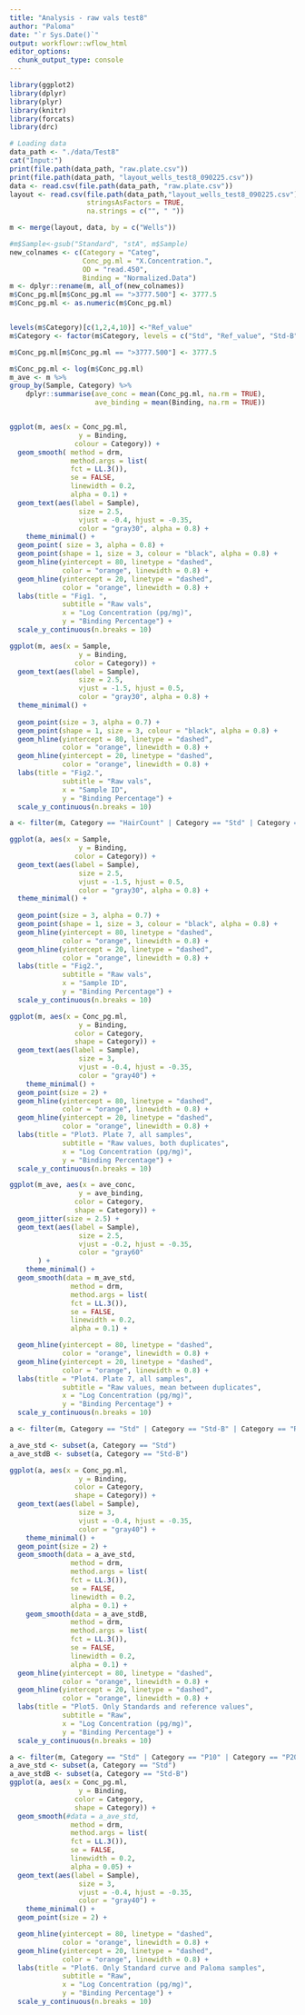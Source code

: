```yaml
---
title: "Analysis - raw vals test8"
author: "Paloma"
date: "`r Sys.Date()`"
output: workflowr::wflow_html
editor_options: 
  chunk_output_type: console
---
```


```r
library(ggplot2)
library(dplyr)
library(plyr)
library(knitr)
library(forcats)
library(drc)

```


```r
# Loading data
data_path <- "./data/Test8"
cat("Input:")
print(file.path(data_path, "raw.plate.csv")) 
print(file.path(data_path, "layout_wells_test8_090225.csv"))  
data <- read.csv(file.path(data_path, "raw.plate.csv"))
layout <- read.csv(file.path(data_path,"layout_wells_test8_090225.csv"), 
                   stringsAsFactors = TRUE, 
                   na.strings = c("", " "))

m <- merge(layout, data, by = c("Wells"))

#m$Sample<-gsub("Standard", "stA", m$Sample)
new_colnames <- c(Category = "Categ",
                  Conc_pg.ml = "X.Concentration.",
                  OD = "read.450",
                  Binding = "Normalized.Data") 
m <- dplyr::rename(m, all_of(new_colnames))
m$Conc_pg.ml[m$Conc_pg.ml == ">3777.500"] <- 3777.5
m$Conc_pg.ml <- as.numeric(m$Conc_pg.ml)


levels(m$Category)[c(1,2,4,10)] <-"Ref_value"
m$Category <- factor(m$Category, levels = c("Std", "Ref_value", "Std-B", "P10", "P20", "T20"))

m$Conc_pg.ml[m$Conc_pg.ml == ">3777.500"] <- 3777.5

m$Conc_pg.ml <- log(m$Conc_pg.ml)
m_ave <- m %>% 
group_by(Sample, Category) %>%
    dplyr::summarise(ave_conc = mean(Conc_pg.ml, na.rm = TRUE),
                     ave_binding = mean(Binding, na.rm = TRUE))



```

```r

ggplot(m, aes(x = Conc_pg.ml, 
                 y = Binding, 
                colour = Category)) +
  geom_smooth( method = drm,
               method.args = list(
               fct = LL.3()),
               se = FALSE,
               linewidth = 0.2, 
               alpha = 0.1) +
  geom_text(aes(label = Sample), 
                 size = 2.5, 
                 vjust = -0.4, hjust = -0.35, 
                 color = "gray30", alpha = 0.8) +  
    theme_minimal() +
  geom_point( size = 3, alpha = 0.8) + 
  geom_point(shape = 1, size = 3, colour = "black", alpha = 0.8) +
  geom_hline(yintercept = 80, linetype = "dashed", 
             color = "orange", linewidth = 0.8) +  
  geom_hline(yintercept = 20, linetype = "dashed", 
             color = "orange", linewidth = 0.8) +   
  labs(title = "Fig1. ",
             subtitle = "Raw vals",
             x = "Log Concentration (pg/mg)", 
             y = "Binding Percentage") +
  scale_y_continuous(n.breaks = 10) 

```

```r
ggplot(m, aes(x = Sample, 
                 y = Binding, 
                color = Category)) +
  geom_text(aes(label = Sample), 
                 size = 2.5, 
                 vjust = -1.5, hjust = 0.5, 
                 color = "gray30", alpha = 0.8) +  
  theme_minimal() +
  
  geom_point(size = 3, alpha = 0.7) +
  geom_point(shape = 1, size = 3, colour = "black", alpha = 0.8) +
  geom_hline(yintercept = 80, linetype = "dashed", 
             color = "orange", linewidth = 0.8) +  
  geom_hline(yintercept = 20, linetype = "dashed", 
             color = "orange", linewidth = 0.8) +   
  labs(title = "Fig2.",
             subtitle = "Raw vals",
             x = "Sample ID", 
             y = "Binding Percentage") +
  scale_y_continuous(n.breaks = 10) 

a <- filter(m, Category == "HairCount" | Category == "Std" | Category == "Ref_value", !is.na(Category))

ggplot(a, aes(x = Sample, 
                 y = Binding, 
                color = Category)) +
  geom_text(aes(label = Sample), 
                 size = 2.5, 
                 vjust = -1.5, hjust = 0.5, 
                 color = "gray30", alpha = 0.8) +  
  theme_minimal() +
  
  geom_point(size = 3, alpha = 0.7) +
  geom_point(shape = 1, size = 3, colour = "black", alpha = 0.8) +
  geom_hline(yintercept = 80, linetype = "dashed", 
             color = "orange", linewidth = 0.8) +  
  geom_hline(yintercept = 20, linetype = "dashed", 
             color = "orange", linewidth = 0.8) +   
  labs(title = "Fig2.",
             subtitle = "Raw vals",
             x = "Sample ID", 
             y = "Binding Percentage") +
  scale_y_continuous(n.breaks = 10) 


```

```r

ggplot(m, aes(x = Conc_pg.ml, 
                 y = Binding, 
                color = Category,
                shape = Category)) +
  geom_text(aes(label = Sample), 
                 size = 3, 
                 vjust = -0.4, hjust = -0.35, 
                 color = "gray40") +  
    theme_minimal() +
  geom_point(size = 2) +
  geom_hline(yintercept = 80, linetype = "dashed", 
             color = "orange", linewidth = 0.8) +  
  geom_hline(yintercept = 20, linetype = "dashed", 
             color = "orange", linewidth = 0.8) +   
  labs(title = "Plot3. Plate 7, all samples",
             subtitle = "Raw values, both duplicates",
             x = "Log Concentration (pg/mg)", 
             y = "Binding Percentage") +
  scale_y_continuous(n.breaks = 10) 

```

```r


ggplot(m_ave, aes(x = ave_conc, 
                 y = ave_binding, 
                color = Category,
                shape = Category)) +
  geom_jitter(size = 2.5) +
  geom_text(aes(label = Sample), 
                 size = 2.5, 
                 vjust = -0.2, hjust = -0.35, 
                 color = "gray60"
       ) +  
    theme_minimal() +
  geom_smooth(data = m_ave_std, 
               method = drm,
               method.args = list(
               fct = LL.3()),
               se = FALSE,
               linewidth = 0.2, 
               alpha = 0.1) +

  geom_hline(yintercept = 80, linetype = "dashed", 
             color = "orange", linewidth = 0.8) +  
  geom_hline(yintercept = 20, linetype = "dashed", 
             color = "orange", linewidth = 0.8) +   
  labs(title = "Plot4. Plate 7, all samples",
             subtitle = "Raw values, mean between duplicates",
             x = "Log Concentration (pg/mg)", 
             y = "Binding Percentage") +
  scale_y_continuous(n.breaks = 10) 

```
  
```r
a <- filter(m, Category == "Std" | Category == "Std-B" | Category == "Ref_value", !is.na(Category))

a_ave_std <- subset(a, Category == "Std")
a_ave_stdB <- subset(a, Category == "Std-B")

ggplot(a, aes(x = Conc_pg.ml, 
                 y = Binding, 
                color = Category,
                shape = Category)) +
  geom_text(aes(label = Sample), 
                 size = 3, 
                 vjust = -0.4, hjust = -0.35, 
                 color = "gray40") +  
    theme_minimal() +
  geom_point(size = 2) +
  geom_smooth(data = a_ave_std, 
               method = drm,
               method.args = list(
               fct = LL.3()),
               se = FALSE,
               linewidth = 0.2, 
               alpha = 0.1) +
    geom_smooth(data = a_ave_stdB, 
               method = drm,
               method.args = list(
               fct = LL.3()),
               se = FALSE,
               linewidth = 0.2, 
               alpha = 0.1) +
  geom_hline(yintercept = 80, linetype = "dashed", 
             color = "orange", linewidth = 0.8) +  
  geom_hline(yintercept = 20, linetype = "dashed", 
             color = "orange", linewidth = 0.8) +   
  labs(title = "Plot5. Only Standards and reference values",
             subtitle = "Raw",
             x = "Log Concentration (pg/mg)", 
             y = "Binding Percentage") +
  scale_y_continuous(n.breaks = 10) 

```

```r
a <- filter(m, Category == "Std" | Category == "P10" | Category == "P20", !is.na(Category))
a_ave_std <- subset(a, Category == "Std")
a_ave_stdB <- subset(a, Category == "Std-B")
ggplot(a, aes(x = Conc_pg.ml, 
                 y = Binding, 
                color = Category,
                shape = Category)) +
  geom_smooth(#data = a_ave_std, 
               method = drm,
               method.args = list(
               fct = LL.3()),
               se = FALSE,
               linewidth = 0.2, 
               alpha = 0.05) +
  geom_text(aes(label = Sample), 
                 size = 3, 
                 vjust = -0.4, hjust = -0.35, 
                 color = "gray40") +  
    theme_minimal() +
  geom_point(size = 2) +

  geom_hline(yintercept = 80, linetype = "dashed", 
             color = "orange", linewidth = 0.8) +  
  geom_hline(yintercept = 20, linetype = "dashed", 
             color = "orange", linewidth = 0.8) +   
  labs(title = "Plot6. Only Standard curve and Paloma samples",
             subtitle = "Raw",
             x = "Log Concentration (pg/mg)", 
             y = "Binding Percentage") +
  scale_y_continuous(n.breaks = 10) 

```